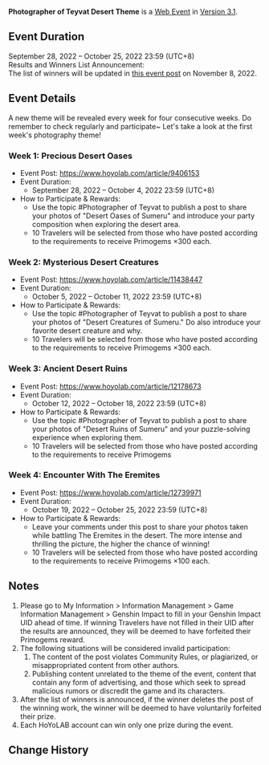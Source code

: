 {{Event
|name              = Photographer of Teyvat Desert Theme
|image             = Photographer of Teyvat Desert Theme.png
|type              = Web
|type2             = Submission
|time_known        = yes
|time_start        = 2022-09-28 12:00:00
|time_start_offset = GMT+8
|time_end          = 2022-10-25 23:59:59
|time_end_offset   = GMT+8
|link              = https://www.hoyolab.com/article/13134535
}}
{{Description|1=Olah! Hello, Travelers~<br />With the arrival of Version 3.1, the desert area of Sumeru has finally revealed itself to us.<br />Clouds of sand, mysterious ruins, and the giant robot... All have been capturing the Travelers' attention.<br />Then, in the vast desert beyond the forest, what wondrous scenery have you encountered? Come and share them with everyone else!<br />Take part in the #Photographer of Teyvat: Part IV by sharing your photos taken in the Sumeru desert according to the designated themes for a chance to win Primogems!}}
'''Photographer of Teyvat Desert Theme''' is a [[Web Event]] in [[Version 3.1]].

==Event Duration==
September 28, 2022 – October 25, 2022 23:59 (UTC+8)<br />
Results and Winners List Announcement:<br />
The list of winners will be updated in [https://www.hoyolab.com/article/9406153 this event post] on November 8, 2022.

==Event Details==
A new theme will be revealed every week for four consecutive weeks. Do remember to check regularly and participate~
Let's take a look at the first week's photography theme!

===Week 1: Precious Desert Oases===
{{Description|As a Traveler walking into the Sumeru desert, you would not want to miss the oases symbolizing life and vitality that are scattered around the area.<br />Clear springs and thirsting vegetation together constitute such unique sights in the desert. Travelers, who would you most like to team up with on your way to find an oasis?}}
* Event Post: https://www.hoyolab.com/article/9406153
* Event Duration:
** September 28, 2022 – October 4, 2022 23:59 (UTC+8)
* How to Participate & Rewards:
** Use the topic #Photographer of Teyvat to publish a post to share your photos of "Desert Oases of Sumeru" and introduce your party composition when exploring the desert area.<br />
** 10 Travelers will be selected from those who have posted according to the requirements to receive Primogems ×300 each.

===Week 2: Mysterious Desert Creatures===
{{Description|In the desert beyond the forest, what strange-looking creatures have you encountered?<br />Document them with that Kamera in your hand!}}
* Event Post: https://www.hoyolab.com/article/11438447
* Event Duration:
** October 5, 2022 – October 11, 2022 23:59 (UTC+8)
* How to Participate & Rewards:
** Use the topic #Photographer of Teyvat to publish a post to share your photos of "Desert Creatures of Sumeru." Do also introduce your favorite desert creature and why.
** 10 Travelers will be selected from those who have posted according to the requirements to receive Primogems ×300 each.

===Week 3: Ancient Desert Ruins===
{{Description|Ancient temples, huge statues... In the vast desert, in addition to the natural landscape, visitors are more than often captivated by the various ruins there.<br />Have you been in awe and impressed? Don't forget to capture the moments with your Kamera!}}
* Event Post: https://www.hoyolab.com/article/12178673
* Event Duration:
** October 12, 2022 – October 18, 2022 23:59 (UTC+8)
* How to Participate & Rewards:
** Use the topic #Photographer of Teyvat to publish a post to share your photos of "Desert Ruins of Sumeru" and your puzzle-solving experience when exploring them.
** 10 Travelers will be selected from those who have posted according to the requirements to receive Primogems

===Week 4: Encounter With The Eremites===
{{Description|As settlers from an ancient civilization in the desert, The Eremites are nothing short of a force to be reckoned with. Travelers, watch out for them when exploring Sumeru!<br />So, what were your encounters with The Eremites like? Care to show us some photos?}}
* Event Post: https://www.hoyolab.com/article/12739971
* Event Duration:
** October 19, 2022 – October 25, 2022 23:59 (UTC+8)
* How to Participate & Rewards:
** Leave your comments under this post to share your photos taken while battling The Eremites in the desert. The more intense and thrilling the picture, the higher the chance of winning!
** 10 Travelers will be selected from those who have posted according to the requirements to receive Primogems ×100 each.

==Notes==
# Please go to My Information > Information Management > Game Information Management > Genshin Impact to fill in your Genshin Impact UID ahead of time. If winning Travelers have not filled in their UID after the results are announced, they will be deemed to have forfeited their Primogems reward.
# The following situations will be considered invalid participation:
## The content of the post violates Community Rules, or plagiarized, or misappropriated content from other authors.
## Publishing content unrelated to the theme of the event, content that contain any form of advertising, and those which seek to spread malicious rumors or discredit the game and its characters.
# After the list of winners is announced, if the winner deletes the post of the winning work, the winner will be deemed to have voluntarily forfeited their prize.
# Each HoYoLAB account can win only one prize during the event.

==Change History==
{{Change History|3.1}}